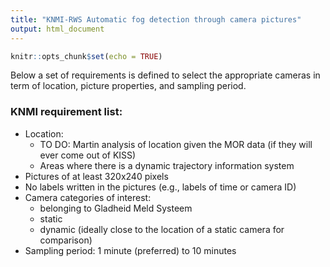 ```yaml
---
title: "KNMI-RWS Automatic fog detection through camera pictures"
output: html_document
---
```


```r
knitr::opts_chunk$set(echo = TRUE)
```

Below a set of requirements is defined to select the appropriate cameras in term of location, picture properties, and sampling period.

### KNMI requirement list:

* Location:  
    + TO DO: Martin analysis of location given the MOR data (if they will ever come out of KISS)
    + Areas where there is a dynamic trajectory information system 

* Pictures of at least 320x240 pixels
* No labels written in the pictures (e.g., labels of time or camera ID)
* Camera categories of interest:
    + belonging to Gladheid Meld Systeem
    + static
    + dynamic (ideally close to the location of a static camera for comparison) 

* Sampling period: 1 minute (preferred) to 10 minutes

